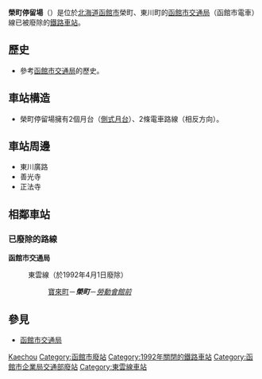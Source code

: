 {{日本車站資訊
|公司色 = #ccc
|站名 = 榮町停留場
|圖片 = 
|pxl = 240px
|圖片說明 = 
|日文原名 = 栄町
|平假名 = さかえまち
|羅馬拼音 = SAKAEMACHI
|副站名 = 
|前一站 = [[寶來町停留場|寶來町]]
|前一站距離 = -.-
|後一站距離 = -.-
|後一站 = [[勞動會館前停留場|勞動會館前]]
|電報略號 = 
|車站編號 = 
|停站路線數 = 
|所屬公司 = [[函館市交通局|函館市交通局]]
|所屬路線 = 東雲線
|距離 = -.-
|起點站 = [[松風町停留場|松風町]]
|所在地 = [[北海道|北海道]][[函館市|函館市]]榮町、東川町
|車站構造 = 
|月台配置 = 
|啟用年月日 = 
|廢站年月日 = 1992年4月1日
|乘客人數 = 
|上下車人次 = 
|統計年度 = 
|轉車 = 
|備註 = 
|全寬備註 = 
}}

'''榮町停留場'''（{{jpn|j=栄町停留場|hg=さかえちょうていりゅうじょう|rm=Sakaechō teiryūjō|f=y}}）是位於[[北海道|北海道]][[函館市|函館市]]榮町、東川町的[[函館市交通局|函館市交通局]]（函館市電車）線已被廢除的[[鐵路車站|鐵路車站]]。

== 歷史 ==
* 參考[[函館市交通局|函館市交通局]]的歷史。

== 車站構造 ==
* 榮町停留場擁有2個月台（[[側式月台|側式月台]]）、2條電車路線（相反方向）。

== 車站周邊 ==
* 東川廣路
* 善光寺
* 正法寺

== 相鄰車站 ==
=== 已廢除的路線 ===
'''函館市交通局'''
:東雲線（於1992年4月1日廢除）
::[[寶來町停留場|寶來町]]－'''''榮町'''''－''[[勞動會館前停留場|勞動會館前]]''

== 參見 ==
* [[函館市交通局|函館市交通局]]

{{japan-rail-stub}}

{{函館市電（廢線區間）}}
{{DEFAULTSORT:Sakaecho}}
[[Category:日本鐵路車站_Sa|Kaechou]]
[[Category:函館市廢站|Category:函館市廢站]]
[[Category:1992年關閉的鐵路車站|Category:1992年關閉的鐵路車站]]
[[Category:函館市企業局交通部廢站|Category:函館市企業局交通部廢站]]
[[Category:東雲線車站|Category:東雲線車站]]